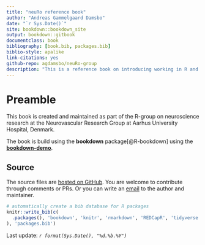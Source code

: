 ```yaml
---
title: "neuRo reference book"
author: "Andreas Gammelgaard Damsbo"
date: "`r Sys.Date()`"
site: bookdown::bookdown_site
output: bookdown::gitbook
documentclass: book
bibliography: [book.bib, packages.bib]
biblio-style: apalike
link-citations: yes
github-repo: agdamsbo/neuRo-group
description: "This is a reference book on introducing working in R and references for further research work in R. part of the neuRo-group at AUH, DK"
---
```


# Preamble

This book is created and maintained as part of the R-group on neuroscience research at the Neurovascular Research Group at Aarhus University Hospital, Denmark.

The book is build using the **bookdown** package[@R-bookdown] using the [**bookdown-demo**](https://github.com/rstudio/bookdown-demo).

## Source

The source files are [hosted on GitHub](https://github.com/agdamsbo/neuRo-group). You are welcome to contribute through comments or PRs. Or you can write an [email](mailto:andrlr@rm.dk) to the author and maintainer.

```r
# automatically create a bib database for R packages
knitr::write_bib(c(
  .packages(), 'bookdown', 'knitr', 'rmarkdown', 'REDCapR', 'tidyverse'
), 'packages.bib')
```

Last update: *`r format(Sys.Date(), "%d.%b.%Y")`*
